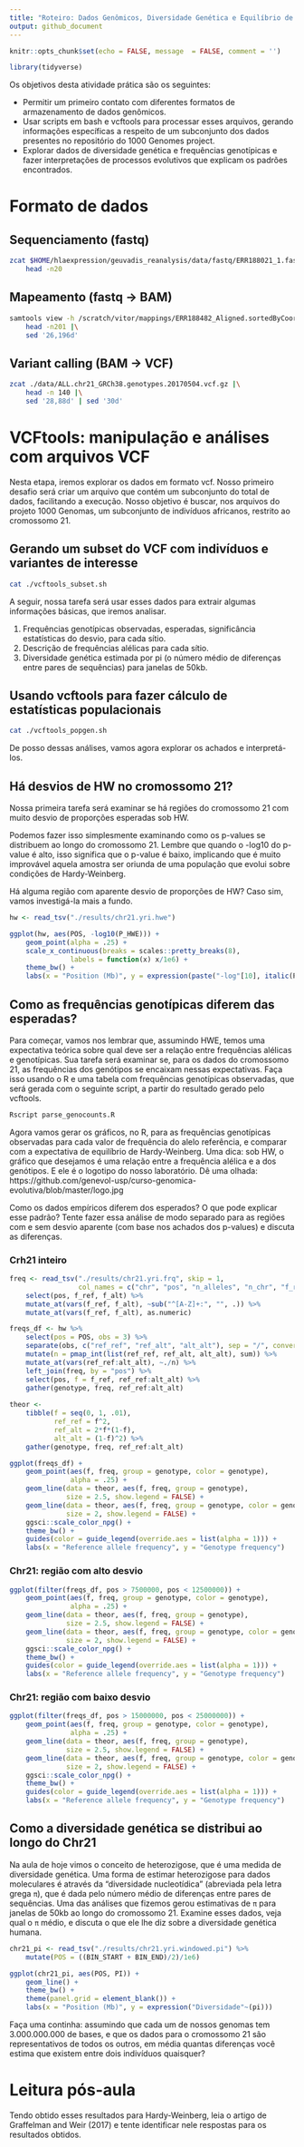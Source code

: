 ```yaml
---
title: "Roteiro: Dados Genômicos, Diversidade Genética e Equilíbrio de Hardy-Weinberg"
output: github_document
---
```


```r
knitr::opts_chunk$set(echo = FALSE, message  = FALSE, comment = '')
```

```r
library(tidyverse)
```

Os objetivos desta atividade prática são os seguintes:

- Permitir um primeiro contato com diferentes formatos de armazenamento de dados genômicos.
- Usar scripts em bash e vcftools para processar esses arquivos, gerando informações específicas a respeito de um subconjunto dos dados presentes no repositório do 1000 Genomes project.
- Explorar dados de diversidade genética e frequências genotípicas e fazer interpretações de processos evolutivos que explicam os padrões encontrados.


# Formato de dados

## Sequenciamento (fastq)

```bash
zcat $HOME/hlaexpression/geuvadis_reanalysis/data/fastq/ERR188021_1.fastq.gz |\
    head -n20
```

## Mapeamento (fastq -> BAM)

```bash
samtools view -h /scratch/vitor/mappings/ERR188482_Aligned.sortedByCoord.out.bam |\
    head -n201 |\
    sed '26,196d'
```

##  Variant calling (BAM -> VCF)

```bash
zcat ./data/ALL.chr21_GRCh38.genotypes.20170504.vcf.gz |\
    head -n 140 |\
    sed '28,88d' | sed '30d'
```


# VCFtools: manipulação e análises com arquivos VCF

Nesta etapa, iremos explorar os dados em formato vcf. Nosso primeiro desafio será criar um arquivo que contém um subconjunto do total de dados, facilitando a execução. Nosso objetivo é buscar, nos arquivos do projeto 1000 Genomas, um subconjunto de indivíduos africanos, restrito ao cromossomo 21.

## Gerando um subset do VCF com indivíduos e variantes de interesse

```bash
cat ./vcftools_subset.sh
```

A seguir, nossa tarefa será usar esses dados para extrair algumas informações básicas, que iremos analisar.

1. Frequências genotípicas observadas, esperadas, significância estatísticas do desvio, para cada sítio.
2. Descrição de frequências alélicas para cada sítio.
3. Diversidade genética estimada por pi (o número médio de diferenças entre pares de sequências) para janelas de 50kb.


## Usando vcftools para fazer cálculo de estatísticas populacionais

```bash
cat ./vcftools_popgen.sh
```

De posso dessas análises, vamos agora explorar os achados e interpretá-los.

## Há desvios de HW no cromossomo 21?

Nossa primeira tarefa será examinar se há regiões do cromossomo 21 com muito desvio de proporções esperadas sob HW.

Podemos fazer isso simplesmente examinando como os p-values se distribuem ao longo do cromossomo 21. Lembre que quando o -log10 do p-value é alto, isso significa que o p-value é baixo, implicando que é muito improvável aquela amostra ser oriunda de uma população que evolui sobre condições de Hardy-Weinberg.

Há alguma região com aparente desvio de proporções de HW? Caso sim, vamos investigá-la mais a fundo.


```r
hw <- read_tsv("./results/chr21.yri.hwe")

ggplot(hw, aes(POS, -log10(P_HWE))) +
    geom_point(alpha = .25) +
    scale_x_continuous(breaks = scales::pretty_breaks(8),
		       labels = function(x) x/1e6) +
    theme_bw() +
    labs(x = "Position (Mb)", y = expression(paste("-log"[10], italic(Pvalue))))
```

## Como as frequências genotípicas diferem das esperadas?

Para começar, vamos nos lembrar que, assumindo HWE, temos uma expectativa teórica sobre qual deve ser a relação entre frequências alélicas e genotípicas. Sua tarefa será examinar se, para os dados do cromossomo 21, as frequências dos genótipos se encaixam nessas expectativas. Faça isso usando o R e uma tabela com frequências genotípicas observadas, que será gerada com o seguinte script, a partir do resultado gerado pelo vcftools.

```bash
Rscript parse_genocounts.R
```

Agora vamos gerar os gráficos, no R, para as frequências genotípicas observadas para cada valor de frequência do alelo referência, e comparar com a expectativa de equilíbrio de Hardy-Weinberg. Uma dica: sob HW, o gráfico que desejamos é uma relação entre a frequência alélica e a dos genótipos. E ele é o logotipo do nosso laboratório. Dê uma olhada: https://github.com/genevol-usp/curso-genomica-evolutiva/blob/master/logo.jpg

Como os dados empíricos diferem dos esperados? O que pode explicar esse padrão? Tente fazer essa análise de modo separado para as regiões com e sem desvio aparente (com base nos achados dos p-values) e discuta as diferenças.

### Crh21 inteiro

```r
freq <- read_tsv("./results/chr21.yri.frq", skip = 1,
                 col_names = c("chr", "pos", "n_alleles", "n_chr", "f_ref", "f_alt")) %>%
    select(pos, f_ref, f_alt) %>%
    mutate_at(vars(f_ref, f_alt), ~sub("^[A-Z]+:", "", .)) %>%
    mutate_at(vars(f_ref, f_alt), as.numeric) 

freqs_df <- hw %>%
    select(pos = POS, obs = 3) %>%
    separate(obs, c("ref_ref", "ref_alt", "alt_alt"), sep = "/", convert = TRUE) %>%
    mutate(n = pmap_int(list(ref_ref, ref_alt, alt_alt), sum)) %>%
    mutate_at(vars(ref_ref:alt_alt), ~./n) %>%
    left_join(freq, by = "pos") %>%
    select(pos, f = f_ref, ref_ref:alt_alt) %>%
    gather(genotype, freq, ref_ref:alt_alt)
    
theor <- 
    tibble(f = seq(0, 1, .01),
           ref_ref = f^2,
           ref_alt = 2*f*(1-f),
           alt_alt = (1-f)^2) %>%
    gather(genotype, freq, ref_ref:alt_alt)

ggplot(freqs_df) +
    geom_point(aes(f, freq, group = genotype, color = genotype), 
               alpha = .25) +
    geom_line(data = theor, aes(f, freq, group = genotype),
              size = 2.5, show.legend = FALSE) + 
    geom_line(data = theor, aes(f, freq, group = genotype, color = genotype),
              size = 2, show.legend = FALSE) + 
    ggsci::scale_color_npg() +
    theme_bw() +
    guides(color = guide_legend(override.aes = list(alpha = 1))) +
    labs(x = "Reference allele frequency", y = "Genotype frequency")
```


### Chr21: região com alto desvio
```r


ggplot(filter(freqs_df, pos > 7500000, pos < 12500000)) +
    geom_point(aes(f, freq, group = genotype, color = genotype), 
               alpha = .25) +
    geom_line(data = theor, aes(f, freq, group = genotype),
              size = 2.5, show.legend = FALSE) + 
    geom_line(data = theor, aes(f, freq, group = genotype, color = genotype),
              size = 2, show.legend = FALSE) + 
    ggsci::scale_color_npg() +
    theme_bw() +
    guides(color = guide_legend(override.aes = list(alpha = 1))) +
    labs(x = "Reference allele frequency", y = "Genotype frequency")
```

### Chr21: região com baixo desvio

```r

ggplot(filter(freqs_df, pos > 15000000, pos < 25000000)) +
    geom_point(aes(f, freq, group = genotype, color = genotype), 
               alpha = .25) +
    geom_line(data = theor, aes(f, freq, group = genotype),
              size = 2.5, show.legend = FALSE) + 
    geom_line(data = theor, aes(f, freq, group = genotype, color = genotype),
              size = 2, show.legend = FALSE) + 
    ggsci::scale_color_npg() +
    theme_bw() +
    guides(color = guide_legend(override.aes = list(alpha = 1))) +
    labs(x = "Reference allele frequency", y = "Genotype frequency")
```




## Como a diversidade genética se distribui ao longo do Chr21

Na aula de hoje vimos o conceito de heterozigose, que é uma medida de diversidade genética. Uma forma de estimar heterozigose para dados moleculares é através da "diversidade nucleotídica" (abreviada pela letra grega `π`), que é dada pelo número médio de diferenças entre pares de sequências. Uma das análises que fizemos gerou estimativas de `π` para janelas de 50kb ao longo do cromossomo 21. Examine esses dados, veja qual o `π` médio, e discuta o que ele lhe diz sobre a diversidade genética humana.


```r
chr21_pi <- read_tsv("./results/chr21.yri.windowed.pi") %>%
    mutate(POS = ((BIN_START + BIN_END)/2)/1e6)

ggplot(chr21_pi, aes(POS, PI)) +
    geom_line() + 
    theme_bw() +
    theme(panel.grid = element_blank()) +
    labs(x = "Position (Mb)", y = expression("Diversidade"~(pi)))
```


Faça uma continha: assumindo que cada um de nossos genomas tem 3.000.000.000 de bases, e que os dados para o cromossomo 21 são representativos de todos os outros, em média quantas diferenças você estima que existem entre dois indivíduos quaisquer?


# Leitura pós-aula

Tendo obtido esses resultados para Hardy-Weinberg, leia o artigo de Graffelman and Weir (2017) e tente identificar nele respostas para os resultados obtidos.




